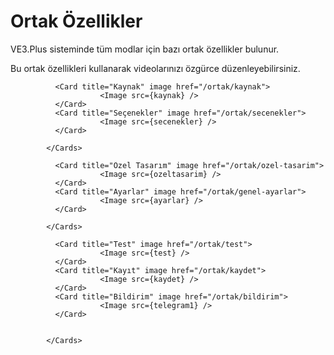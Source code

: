 
# Ortak Özellikler

VE3.Plus sisteminde tüm modlar için bazı ortak özellikler bulunur.

Bu ortak özellikleri kullanarak videolarınızı özgürce düzenleyebilirsiniz.

  <Cards num={2}>

              <Card title="Kaynak" image href="/ortak/kaynak">
                        <Image src={kaynak} />
              </Card>
              <Card title="Seçenekler" image href="/ortak/secenekler">
                        <Image src={secenekler} />
              </Card>

            </Cards>

   <Cards num={2}>

              <Card title="Özel Tasarım" image href="/ortak/ozel-tasarim">
                        <Image src={ozeltasarim} />
              </Card>
              <Card title="Ayarlar" image href="/ortak/genel-ayarlar">
                        <Image src={ayarlar} />
              </Card>

            </Cards>
           





            
  <Cards >

              <Card title="Test" image href="/ortak/test">
                        <Image src={test} />
              </Card>
              <Card title="Kayıt" image href="/ortak/kaydet">
                        <Image src={kaydet} />
              </Card>
              <Card title="Bildirim" image href="/ortak/bildirim">
                        <Image src={telegram1} />
              </Card>


            </Cards>
